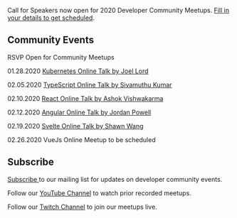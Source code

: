 
<Card>

<Text my={20}>Call for Speakers now open for 2020 Developer Community Meetups. <a href="https://forms.gle/25rCPEE6WwsjMQSs7" target="_blank" rel="noopener noreferrer">Fill in your details to get scheduled</a>.</Text>

## Community Events

RSVP Open for Community Meetups 

<Text my={20}>01.28.2020 <a href="https://www.eventbrite.com/e/javascript-and-friends-online-meetup-tech-talks-tickets-85513181227" target="_blank" rel="noopener noreferrer">Kubernetes Online Talk by Joel Lord</a></Text>

<Text my={20}>02.05.2020 <a href="https://www.eventbrite.com/e/javascript-and-friends-online-meetup-typescript-tickets-90322578263" target="_blank" rel="noopener noreferrer">TypeScript Online Talk by  Sivamuthu Kumar</a></Text>

<Text my={20}>02.10.2020 <a href="https://www.eventbrite.com/e/javascript-and-friends-react-online-meetup-tickets-90392726077" target="_blank" rel="noopener noreferrer">React Online Talk by Ashok Vishwakarma</a></Text>

<Text my={20}>02.12.2020 <a href="https://www.eventbrite.com/e/javascript-and-friends-online-meetup-angular-tickets-90908691343" target="_blank" rel="noopener noreferrer">Angular Online Talk by Jordan Powell</a></Text>

<Text my={20}>02.19.2020 <a href="https://www.eventbrite.com/e/javascript-and-friends-online-meetup-svelte-tickets-90472245923" target="_blank" rel="noopener noreferrer">Svelte Online Talk by Shawn Wang</a></Text>

<Text my={20}>02.26.2020  VueJs Online Meetup to be scheduled</Text>

## Subscribe

<a href="http://eepurl.com/gubqeb" target="_blank">Subscribe </a>to our mailing list for updates on developer community events. 

Follow our <a href="https://www.youtube.com/channel/UCz4LNOw6U7ncyOSx73u_YMQ/videos?view_as=subscriber" target="_blank">YouTube Channel</a> to watch prior recorded meetups.

Follow our <a href="https://www.twitch.tv/javascriptandfriends/" target="_blank">Twitch Channel</a> to join our meetups live.


</Card>
